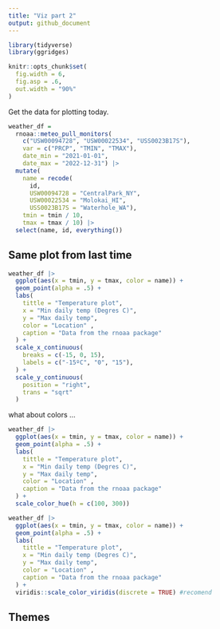 ```yaml
---
title: "Viz part 2"
output: github_document
---
```


```r
library(tidyverse)
library(ggridges)

knitr::opts_chunk$set(
  fig.width = 6,
  fig.asp = .6,
  out.width = "90%"
)
```

Get the data for plotting today.

```r
weather_df = 
  rnoaa::meteo_pull_monitors(
    c("USW00094728", "USW00022534", "USS0023B17S"),
    var = c("PRCP", "TMIN", "TMAX"), 
    date_min = "2021-01-01",
    date_max = "2022-12-31") |>
  mutate(
    name = recode(
      id, 
      USW00094728 = "CentralPark_NY", 
      USW00022534 = "Molokai_HI",
      USS0023B17S = "Waterhole_WA"),
    tmin = tmin / 10,
    tmax = tmax / 10) |>
  select(name, id, everything())
```

## Same plot from last time

```r
weather_df |> 
  ggplot(aes(x = tmin, y = tmax, color = name)) +
  geom_point(alpha = .5) +
  labs(
    tittle = "Temperature plot",
    x = "Min daily temp (Degres C)",
    y = "Max daily temp",
    color = "Location" ,
    caption = "Data from the rnoaa package"
  ) +
  scale_x_continuous(
    breaks = c(-15, 0, 15), 
    labels = c("-15ºC", "0", "15"),
  ) +
  scale_y_continuous(
    position = "right",
    trans = "sqrt"
  )
```

what about colors ...

```r
weather_df |> 
  ggplot(aes(x = tmin, y = tmax, color = name)) +
  geom_point(alpha = .5) +
  labs(
    tittle = "Temperature plot",
    x = "Min daily temp (Degres C)",
    y = "Max daily temp",
    color = "Location" ,
    caption = "Data from the rnoaa package"
  ) +
  scale_color_hue(h = c(100, 300))
```

```r
weather_df |> 
  ggplot(aes(x = tmin, y = tmax, color = name)) +
  geom_point(alpha = .5) +
  labs(
    tittle = "Temperature plot",
    x = "Min daily temp (Degres C)",
    y = "Max daily temp",
    color = "Location" ,
    caption = "Data from the rnoaa package"
  ) +
  viridis::scale_color_viridis(discrete = TRUE) #recomend
```

## Themes

```r

```

